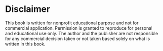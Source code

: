 # Disclaimer {#disclaimer}

This book is written for nonprofit educational purpose and not for commercial application. Permission is granted to reproduce for personal and educational use only. The author and the publisher are not responsible for any commercial decision taken or not taken based solely on what is written in this book.
